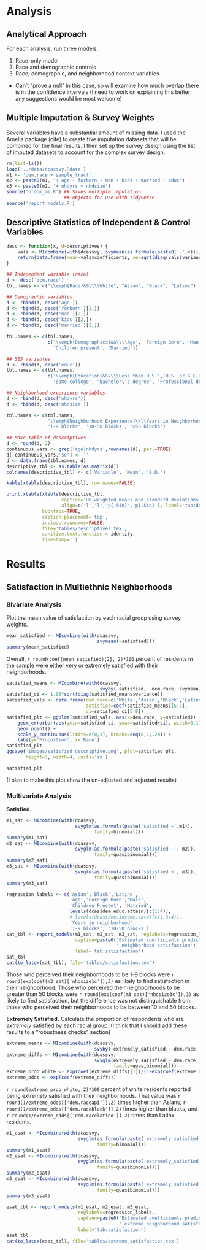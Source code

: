 # Analysis
## Analytical Approach
For each analysis, run three models. 

1. Race-only model
2. Race and demographic controls
3. Race, demographic, and neighborhood context variables

* Can't "prove a null" in this case, so will examine how much overlap there is in the confidence intervals (I need to work on explaining this better; any suggestions would be most welcome)

## Multiple Imputation & Survey Weights
Several variables have a substantial amount of missing data. I used the Amelia package (cite) to create five imputation datasets that will be combined for the final results. I then set up the survey dseign using the list of imputed datasets to account for the complex survey design.


```{r setup-analysis-environment}
rm(list=ls())
load('../data/dcassvy.Rdata')
m1 <- 'dem.race + sample_tract'
m2 <- paste0(m1, '+ age + forborn + man + kids + married + educ')
m3 <- paste0(m2, '+ nhdyrs + nhdsize')
source('broom_mi.R') ## Saves multiple imputation
                     ## objects for use with tidyverse
source('report_models.R')
```

## Descriptive Statistics of Independent & Control Variables
```{r descriptives}
desc <- function(x, d=descriptives) {
    vals <- MIcombine(with(dcassvy, svymean(as.formula(paste0('~',x)))))
    return(data.frame(mean=vals$coefficients, se=sqrt(diag(vals$variance))))
}

## Independent variable (race)
d <- desc('dem.race')
tbl.names <- c("\\emph{Race}&&\\\\White", "Asian", "Black", "Latinx")

## Demographic variables
d <- rbind(d, desc('age'))
d <- rbind(d, desc('forborn')[2,])
d <- rbind(d, desc('man')[2,])
d <- rbind(d, desc('kids')[2,])
d <- rbind(d, desc('married')[2,])

tbl.names <- c(tbl.names, 
               c('\\emph{Demographics}&&\\\\Age', 'Foreign Born', 'Man', 
                 'Children present', 'Married'))

## SES variables
d <- rbind(d, desc('educ'))
tbl.names <- c(tbl.names,
               c('\\emph{Education}&&\\\\Less than H.S.','H.S. or G.E.D.',
                 'Some college', 'Bachelor\'s degree', 'Professional degree'))

## Neighborhood experience variables
d <- rbind(d, desc('nhdyrs'))
d <- rbind(d, desc('nhdsize'))

tbl.names <- c(tbl.names, 
               '\\emph{Neighborhood Experience}\\\\Years in Neighborhood', 
               '1-9 blocks', '10-50 blocks', '>50 blocks')

## Make table of descriptives
d <- round(d, 2)
continuous_vars <- grep('age|nhdyrs',rownames(d), perl=TRUE)
d[-continuous_vars,'se'] <- ''
d <- data.frame(tbl.names, d)
descriptive_tbl <- as.table(as.matrix(d))
colnames(descriptive_tbl) <- c('Variable', 'Mean', 'S.D.')
```

```{r descriptive-output, echo=TRUE, include=TRUE}
kable(xtable(descriptive_tbl), row.names=FALSE)

print.xtable(xtable(descriptive_tbl,
                    caption='Un-weighted means and standard deviations of independent and control variables',
                    align=c('l','l','p{.5in}','p{.5in}'), label='tab:descriptives'),
             booktabs=TRUE,
             caption.placement='top',
             include.rownames=FALSE,
             file='tables/descriptives.tex',
             sanitize.text.function = identity,
             timestamp='')
```

# Results 

## Satisfaction in Multiethnic Neighborhoods

### Bivariate Analysis
Plot the mean value of satisfaction by each racial group using survey weights.

```{r dependent-descriptives}
mean_satisfied <- MIcombine(with(dcassvy,
                                 svymean(~satisfied)))
summary(mean_satisfied)
```
Overall, `r round(coef(mean_satisfied)[2], 2)*100` percent of residents in the sample were either very or extremely satisfied with their neighborhoods.

```{r satisfaction-bivariate}
satisfied_means <- MIcombine(with(dcassvy,
                                  svyby(~satisfied, ~dem.race, svymean)))
satisfied_ci <- 1.96*sqrt(diag(satisfied_means$variance))
satisfied_vals <- data.frame(dem.race=c('White','Asian','Black','Latinx'),
                             satisfied=coef(satisfied_means)[5:8],
                             ci=satisfied_ci[5:8])
satisfied_plt <- ggplot(satisfied_vals, aes(x=dem.race, y=satisfied)) +
    geom_errorbar(aes(ymin=satisfied-ci, ymax=satisfied+ci), width=0.1) +
    geom_point() +
    scale_y_continuous(limits=c(0,1), breaks=seq(0,1,.20)) +
    labs(y='Proportion', x='Race')
satisfied_plt
ggsave('images/satisfied_descriptive.png', plot=satisfied_plt,
       height=3, width=4, units='in')
```

```{r report-satisfied-bivariate-plot, echo=TRUE, include=TRUE}
satisfied_plt
```

(I plan to make this plot show the un-adjusted and adjusted results)

### Multivariate Analysis
**Satisfied.**

```{r satisfied-analysis, warning=FALSE, results='hide'}
m1_sat <- MIcombine(with(dcassvy,
                         svyglm(as.formula(paste('satisfied ~',m1)), 
                                family=binomial)))
summary(m1_sat)
m2_sat <- MIcombine(with(dcassvy,
                         svyglm(as.formula(paste('satisfied ~', m2)),
                                family=quasibinomial)))
summary(m2_sat)
m3_sat <- MIcombine(with(dcassvy,
                         svyglm(as.formula(paste('satisfied ~', m3)), 
                                family=quasibinomial)))
summary(m3_sat)
```

```{r report-satisfaction-analysis, echo=TRUE, include=TRUE}
regression_labels <- c('Asian','Black','Latinx',
                       'Age','Foreign Born','Male',
                       'Children Present', 'Married',
                       levels(dcas$dem.educ.attain)[c(1:4)],
                       # levels(dcas$dem.income.cat4)[c(1,3:4)],
                       'Years in neighborhood',
                       '1-9 blocks', '10-50 blocks')
sat_tbl <- report_models(m1_sat, m2_sat, m3_sat, reglabels=regression_labels,
                         caption=paste0('Estimated coefficients predicting ',
                                        ' neighborhood satisfaction'),
                         label='tab:satisfaction')
sat_tbl
cat(to_latex(sat_tbl), file='tables/satisfaction.tex')
```

Those who perceived their neighborhoods to be 1-9 blocks were `r round(exp(coef(m3_sat)['nhdsize1c']),3)` as likely to find satisfaction in their neighborhood. Those who perceived their neighborhoods to be greater than 50 blocks were `r round(exp(coef(m3_sat)['nhdsize3c']),3)` as likely to find satisfaction, but the difference was not distinguishable from those who perceived their neighborhoods to be between 10 and 50 blocks.

**Extremely Satisfied.** Calculate the proportion of respondents who are *extremely* satisfied by each racial group. (I think that I should add these results to a "robustness checks" section)

```{r bivariate-extremely-satisfied}

extreme_means <- MIcombine(with(dcassvy,
                                svyby(~extremely_satisfied, ~dem.race, svymean)))
extreme_diffs <- MIcombine(with(dcassvy, 
                                svyglm(extremely_satisfied ~ dem.race,
                                       family=quasibinomial)))
extreme_prob_white <- exp(coef(extreme_diffs)[1])/(1+exp(coef(extreme_diffs)[1]))
extreme_odds <- exp(coef(extreme_diffs))
```

`r round(extreme_prob_white, 2)*100` percent of white residents reported being extremely satisfied with their neighborhoods. That value was
`r round(1/extreme_odds[['dem.raceapi']],2)` times higher than Asians,
`r round(1/extreme_odds[['dem.raceblack']],2)` times higher than blacks, and
`r round(1/extreme_odds[['dem.racelatino']],2)` times than Latinx residents.

```{r extremely-satisfied-analysis, results='hide'}
m1_esat <- MIcombine(with(dcassvy,
                          svyglm(as.formula(paste('extremely_satisfied ~', m1)),
                                 family=binomial)))
summary(m1_esat)
m2_esat <- MIcombine(with(dcassvy,
                          svyglm(as.formula(paste('extremely_satisfied ~', m2)),
                                 family=quasibinomial)))
summary(m2_esat)
m3_esat <- MIcombine(with(dcassvy,
                          svyglm(as.formula(paste('extremely_satisfied ~', m3)),
                                 family=quasibinomial)))
summary(m3_esat)
```

```{r report-extreme-satisfaction, echo=TRUE, include=TRUE}
esat_tbl <- report_models(m1_esat, m2_esat, m3_esat, 
                          reglabels=regression_labels, 
                          caption=paste0('Estimated coefficients predicting ',
                                         ' extreme neighborhood satisfaction'),
                          label='tab:satisfaction')
esat_tbl
cat(to_latex(esat_tbl), file='tables/extreme_satisfaction.tex')
```


